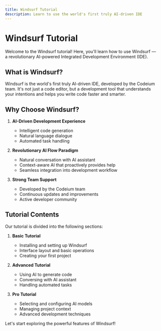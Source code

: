 ```yaml
---
title: Windsurf Tutorial
description: Learn to use the world's first truly AI-driven IDE
---
```


# Windsurf Tutorial

Welcome to the Windsurf tutorial! Here, you'll learn how to use Windsurf — a revolutionary AI-powered Integrated Development Environment (IDE).

## What is Windsurf?

Windsurf is the world's first truly AI-driven IDE, developed by the Codeium team. It's not just a code editor, but a development tool that understands your intentions and helps you write code faster and smarter.

## Why Choose Windsurf?

1. **AI-Driven Development Experience**
   - Intelligent code generation
   - Natural language dialogue
   - Automated task handling

2. **Revolutionary AI Flow Paradigm**
   - Natural conversation with AI assistant
   - Context-aware AI that proactively provides help
   - Seamless integration into development workflow

3. **Strong Team Support**
   - Developed by the Codeium team
   - Continuous updates and improvements
   - Active developer community

## Tutorial Contents

Our tutorial is divided into the following sections:

1. **Basic Tutorial**
   - Installing and setting up Windsurf
   - Interface layout and basic operations
   - Creating your first project

2. **Advanced Tutorial**
   - Using AI to generate code
   - Conversing with AI assistant
   - Handling automated tasks

3. **Pro Tutorial**
   - Selecting and configuring AI models
   - Managing project context
   - Advanced development techniques

Let's start exploring the powerful features of Windsurf!

